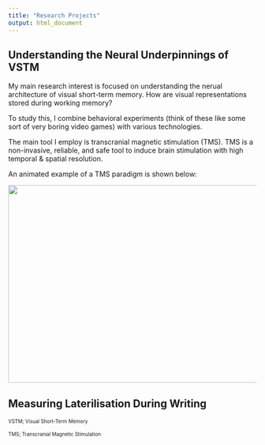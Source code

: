 ```yaml
---
title: "Research Projects"
output: html_document
---
```


## Understanding the Neural Underpinnings of VSTM
My main research interest is focused on understanding the nerual architecture of visual short-term memory. How are visual representations stored during working memory?

To study this, I combine behavioral experiments (think of these like some sort of very boring video games) with various technologies. 

The main tool I employ is transcranial magnetic stimulation (TMS). TMS is a non-invasive, reliable, and safe tool to induce brain stimulation with high temporal & spatial resolution.

An animated example of a TMS paradigm is shown below:

<img align="center" width="700" height="400" src="TMS_example">


## Measuring Laterilisation During Writing


<font size="1"> VSTM; Visual Short-Term Memory

<font size="1"> TMS; Transcranial Magnetic Stimulation